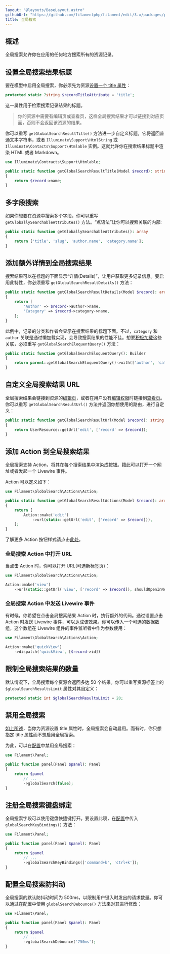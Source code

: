 ```yaml
---
layout: "@layouts/BaseLayout.astro"
githubUrl: "https://github.com/filamentphp/filament/edit/3.x/packages/panels/docs/03-resources/08-global-search.md"
title: 全局搜索
---
```


## 概述

全局搜索允许你在应用的任何地方搜索所有的资源记录。

## 设置全局搜索结果标题

要在模型中启用全局搜索，你必须先为资源[设置一个 title 属性](getting-started#记录标题)：

```php
protected static ?string $recordTitleAttribute = 'title';
```

这一属性用于检索搜索记录结果的标题。

> 你的资源中需要有编辑页或查看页，这样全局搜索结果才可以链接到对应页面，否则不会返回该资源的结果。

你可以重写 `getGlobalSearchResultTitle()` 方法进一步自定义标题。它将返回普通文本字符串，或者 `Illuminate\Support\HtmlString` 或 `Illuminate\Contacts\Support\Htmlable` 实例。这就允许你在搜索结果标题中渲染 HTML 或者 Markdown。

```php
use Illuminate\Contracts\Support\Htmlable;

public static function getGlobalSearchResultTitle(Model $record): string | Htmlable
{
    return $record->name;
}
```

## 多字段搜索

如果你想要在资源中搜索多个字段，你可以重写 `getGloballySearchableAttributes()` 方法。“点语法”让你可以搜索关联的内部:

```php
public static function getGloballySearchableAttributes(): array
{
    return ['title', 'slug', 'author.name', 'category.name'];
}
```

## 添加额外详情到全局搜索结果

搜索结果可以在标题的下面显示“详情(Details)”，让用户获取更多记录信息。要启用此特性，你必须重写 `getGlobalSearchResultDetails()` 方法：

```php
public static function getGlobalSearchResultDetails(Model $record): array
{
    return [
        'Author' => $record->author->name,
        'Category' => $record->category->name,
    ];
}
```

此例中，记录的分类和作者会显示在搜索结果的标题下面。不过，`category` 和 `author` 关联是通过懒加载实现，会导致搜索结果的性能不佳。想要[积极加载](https://laravel.com/docs/eloquent-relationships#eager-loading)这些关联，必须重写 `getGlobalSearchEloquentQuery()` 方法：

```php
public static function getGlobalSearchEloquentQuery(): Builder
{
    return parent::getGlobalSearchEloquentQuery()->with(['author', 'category']);
}
```

## 自定义全局搜索结果 URL

全局搜索结果会链接到资源的[编辑页](editing-records)，或者在用户没有[编辑权限](editing-records#授权)时链接到[查看页](viewing-page)。你可以重写 `getGlobalSearchResultUrl()` 方法并返回你想使用的路由，进行自定义：

```php
public static function getGlobalSearchResultUrl(Model $record): string
{
    return UserResource::getUrl('edit', ['record' => $record]);
}
```

## 添加 Action 到全局搜索结果

全局搜索支持 Action，将其在每个搜索结果中渲染成按钮。籍此可以打开一个网址或者发起一个 Livewire 事件。

Action 可以定义如下：

```php
use Filament\GlobalSearch\Actions\Action;

public static function getGlobalSearchResultActions(Model $record): array
{
    return [
        Action::make('edit')
            ->url(static::getUrl('edit', ['record' => $record])),
    ];
}
```

了解更多 Action 按钮样式请点击[此处](../../actions/trigger-button)。

### 全局搜索 Action 中打开 URL

当点击 Action 时，你可以打开 URL(可选新标签页)：

```php
use Filament\GlobalSearch\Actions\Action;

Action::make('view')
    ->url(static::getUrl('view', ['record' => $record]), shouldOpenInNewTab: true)
```

### 全局搜索 Action 中发送 Livewire 事件

有时候，你希望在点击全局搜索结果 Action 时，执行额外的代码。通过设置点击 Action 时发送 Livewire 事件，可以达成该效果。你可以传入一个可选的数据数组，这个数组在 Livewire 组件的事件监听者中作为参数使用：

```php
use Filament\GlobalSearch\Actions\Action;

Action::make('quickView')
    ->dispatch('quickView', [$record->id])
```

## 限制全局搜索结果的数量

默认情况下，全局搜索每个资源会返回多达 50 个结果。你可以重写资源标签上的 `$globalSearchResultsLimit` 属性对其自定义：

```php
protected static int $globalSearchResultsLimit = 20;
```

## 禁用全局搜索

[如上所述](#标题)，当你为资源设置 title 属性时，全局搜索会自动启用。而有时，你只想指定 title 属性而不想启用全局搜索。

为此，可以在[配置](configuration)中禁用全局搜索：

```php
use Filament\Panel;

public function panel(Panel $panel): Panel
{
    return $panel
        // ...
        ->globalSearch(false);
}
```

## 注册全局搜索键盘绑定

全局搜索字段可以使用键盘快捷键打开。要设置此项，在[配置](configuration)中传入 `globalSearchKeyBindings()` 方法：

```php
use Filament\Panel;

public function panel(Panel $panel): Panel
{
    return $panel
        // ...
        ->globalSearchKeyBindings(['command+k', 'ctrl+k']);
}
```

## 配置全局搜索防抖动

全局搜索的默认防抖动时间为 500ms，以限制用户键入时发出的请求数量。你可以通过在[配置](configuration)中使用 `globalSearchDebounce()` 方法来对其进行修改：

```php
use Filament\Panel;

public function panel(Panel $panel): Panel
{
    return $panel
        // ...
        ->globalSearchDebounce('750ms');
}
```
